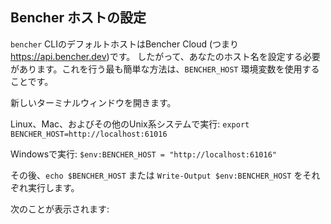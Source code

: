 
## Bencher ホストの設定

`bencher` CLIのデフォルトホストはBencher Cloud (つまり https://api.bencher.dev)です。
したがって、あなたのホスト名を設定する必要があります。これを行う最も簡単な方法は、`BENCHER_HOST` 環境変数を使用することです。

新しいターミナルウィンドウを開きます。

Linux、Mac、およびその他のUnix系システムで実行: `export BENCHER_HOST=http://localhost:61016`

Windowsで実行: `$env:BENCHER_HOST = "http://localhost:61016"`

その後、`echo $BENCHER_HOST` または `Write-Output $env:BENCHER_HOST` をそれぞれ実行します。

次のことが表示されます:

<DockerBencherHostOutput />